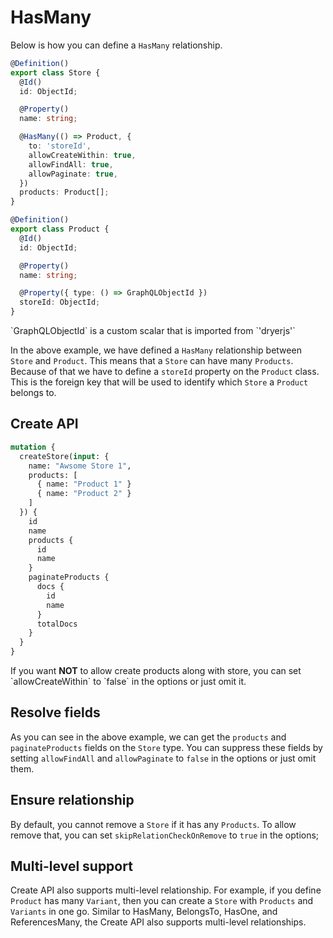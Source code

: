 
# HasMany

Below is how you can define a `HasMany` relationship.

```ts copy
@Definition()
export class Store {
  @Id()
  id: ObjectId;

  @Property()
  name: string;

  @HasMany(() => Product, {
    to: 'storeId',
    allowCreateWithin: true,
    allowFindAll: true,
    allowPaginate: true,
  })
  products: Product[];
}

@Definition()
export class Product {
  @Id()
  id: ObjectId;

  @Property()
  name: string;

  @Property({ type: () => GraphQLObjectId })
  storeId: ObjectId;
}
```

<Callout>
  `GraphQLObjectId` is a custom scalar that is imported from `'dryerjs'`
</Callout>

In the above example, we have defined a `HasMany` relationship between `Store` and `Product`. This means that a `Store` can have many `Products`.
Because of that we have to define a `storeId` property on the `Product` class. This is the foreign key that will be used to identify which `Store` a `Product` belongs to.

## Create API

```graphql copy
mutation {
  createStore(input: {
    name: "Awsome Store 1",
    products: [
      { name: "Product 1" }
      { name: "Product 2" }
    ]
  }) {
    id
    name
    products {
      id
      name
    }
    paginateProducts {
      docs {
        id
        name
      }
      totalDocs
    }
  }
}
```

<Callout>
  If you want <b>NOT</b> to allow create products along with store, you can set `allowCreateWithin` to `false` in the options or just omit it.
</Callout>

## Resolve fields

As you can see in the above example, we can get the `products` and `paginateProducts` fields on the `Store` type. You can suppress these fields by setting `allowFindAll` and `allowPaginate` to `false` in the options or just omit them.

## Ensure relationship

By default, you cannot remove a `Store` if it has any `Products`. To allow remove that, you can set `skipRelationCheckOnRemove` to `true` in the options;

## Multi-level support

Create API also supports multi-level relationship. For example, if you define `Product` has many `Variant`, then you can create a `Store` with `Products` and `Variants` in one go.
Similar to HasMany, BelongsTo, HasOne, and ReferencesMany, the Create API also supports multi-level relationships.
